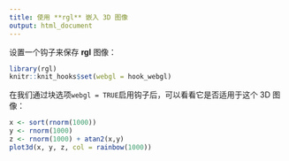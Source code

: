```yaml
---
title: 使用 **rgl** 嵌入 3D 图像 
output: html_document
---
```


设置一个钩子来保存 **rgl** 图像：

```r
library(rgl)
knitr::knit_hooks$set(webgl = hook_webgl)
```

在我们通过块选项`webgl = TRUE`启用钩子后，可以看看它是否适用于这个 3D 图像：

```r
x <- sort(rnorm(1000))
y <- rnorm(1000)
z <- rnorm(1000) + atan2(x,y)
plot3d(x, y, z, col = rainbow(1000))
```
